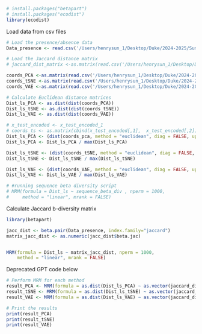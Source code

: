 ```r
# install.packages("betapart")
# install.packages("ecodist")
library(ecodist)
```

Load data from csv files
```r
# Load the presence/absence data
Data_presence <- read.csv('/Users/henrysun_1/Desktop/Duke/2024-2025/Summer 2024/fishics/dim-reduction/presence_absence_data.csv')

# Load the Jaccard distance matrix
# jaccard_dist_matrix <-as.matrix(read.csv('/Users/henrysun_1/Desktop/Duke/2024-2025/Summer 2024/fishics/dim-reduction/jaccard_dist_matrix.csv'))

coords_PCA <-as.matrix(read.csv('/Users/henrysun_1/Desktop/Duke/2024-2025/Summer 2024/fishics/dim-reduction/pca_latent_space.csv'))
coords_tSNE <-as.matrix(read.csv('/Users/henrysun_1/Desktop/Duke/2024-2025/Summer 2024/fishics/dim-reduction/tsne_latent_space.csv'))
coords_VAE <-as.matrix(read.csv('/Users/henrysun_1/Desktop/Duke/2024-2025/Summer 2024/fishics/dim-reduction/vae_latent_space_info.csv'))

```


```r
# Calculate Euclidean distance matrices
Dist_ls_PCA <- as.dist(dist(coords_PCA))
Dist_ls_tSNE <- as.dist(dist(coords_tSNE))
Dist_ls_VAE <- as.dist(dist(coords_VAE))

```


```r
# x_test_encoded <- x_test_encoded_1 
# coords_ts <- as.matrix(cbind(x_test_encoded[,1],  x_test_encoded[,2]))
Dist_ls_PCA <- (dist(coords_pca, method = "euclidean", diag = FALSE, upper = TRUE, p = 2))
Dist_ls_PCA <- Dist_ls_PCA / max(Dist_ls_PCA)

Dist_ls_tSNE <- (dist(coords_tSNE, method = "euclidean", diag = FALSE, upper = TRUE, p = 2))
Dist_ls_tSNE <- Dist_ls_tSNE / max(Dist_ls_tSNE)

Dist_ls_VAE <- (dist(coords_VAE, method = "euclidean", diag = FALSE, upper = TRUE, p = 2))
Dist_ls_VAE <- Dist_ls_VAE / max(Dist_ls_VAE)

# #running sequence beta diversity script
# MRM(formula = Dist_ls ~ sequence_beta_div , nperm = 1000,
#     method = "linear", mrank = FALSE)
```


Calculate Jaccard b-diversity matrix

```r
library(betapart)

jacc_dist <- beta.pair(Data_presence, index.family="jaccard")
matrix_jacc_dist <- as.numeric(jacc_dist$beta.jac)


MRM(formula = Dist_ls ~ matrix_jacc_dist, nperm = 1000,
    method = "linear", mrank = FALSE)

```

Deprecated GPT code below
```r

# Perform MRM for each method
result_PCA <- MRM(formula = as.dist(Dist_ls_PCA) ~ as.vector(jaccard_dist_matrix), nperm = 1000)
result_tSNE <- MRM(formula = as.dist(Dist_ls_tSNE) ~ as.vector(jaccard_dist_matrix), nperm = 1000)
result_VAE <- MRM(formula = as.dist(Dist_ls_VAE) ~ as.vector(jaccard_dist_matrix), nperm = 1000)

# Print the results
print(result_PCA)
print(result_tSNE)
print(result_VAE)
```

